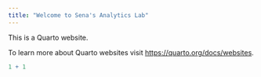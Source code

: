 ```yaml
---
title: "Welcome to Sena's Analytics Lab"
---
```


This is a Quarto website.

To learn more about Quarto websites visit <https://quarto.org/docs/websites>.

```r
1 + 1
```
